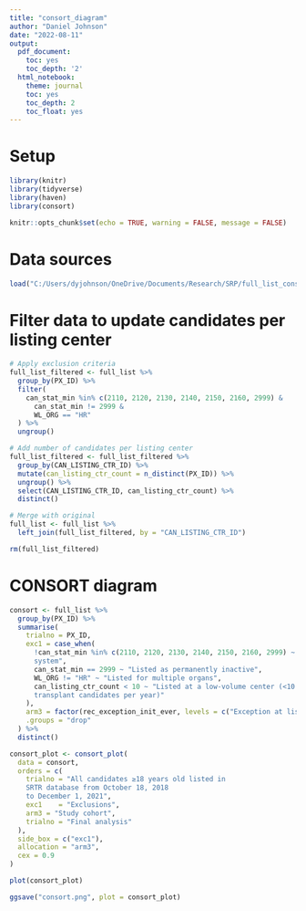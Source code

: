 ```yaml
---
title: "consort_diagram"
author: "Daniel Johnson"
date: "2022-08-11"
output:
  pdf_document:
    toc: yes
    toc_depth: '2'
  html_notebook:
    theme: journal
    toc: yes
    toc_depth: 2
    toc_float: yes
---
```

# Setup

```r
library(knitr)
library(tidyverse)
library(haven)
library(consort)

knitr::opts_chunk$set(echo = TRUE, warning = FALSE, message = FALSE)
```

# Data sources
```r
load("C:/Users/dyjohnson/OneDrive/Documents/Research/SRP/full_list_consort.RData")
```

# Filter data to update candidates per listing center
```r
# Apply exclusion criteria
full_list_filtered <- full_list %>%
  group_by(PX_ID) %>%
  filter(
    can_stat_min %in% c(2110, 2120, 2130, 2140, 2150, 2160, 2999) &
      can_stat_min != 2999 &
      WL_ORG == "HR"
  ) %>%
  ungroup()

# Add number of candidates per listing center
full_list_filtered <- full_list_filtered %>%
  group_by(CAN_LISTING_CTR_ID) %>%
  mutate(can_listing_ctr_count = n_distinct(PX_ID)) %>%
  ungroup() %>%
  select(CAN_LISTING_CTR_ID, can_listing_ctr_count) %>%
  distinct()

# Merge with original
full_list <- full_list %>%
  left_join(full_list_filtered, by = "CAN_LISTING_CTR_ID")

rm(full_list_filtered)
```

# CONSORT diagram
```r
consort <- full_list %>%
  group_by(PX_ID) %>%
  summarise(
    trialno = PX_ID,
    exc1 = case_when(
      !can_stat_min %in% c(2110, 2120, 2130, 2140, 2150, 2160, 2999) ~ "Listed using previous allocation
      system",
      can_stat_min == 2999 ~ "Listed as permanently inactive",
      WL_ORG != "HR" ~ "Listed for multiple organs",
      can_listing_ctr_count < 10 ~ "Listed at a low-volume center (<10 heart
      transplant candidates per year)"
    ),
    arm3 = factor(rec_exception_init_ever, levels = c("Exception at listing", "Exception after listing", "No exception")),
    .groups = "drop"
  ) %>%
  distinct()

consort_plot <- consort_plot(
  data = consort,
  orders = c(
    trialno = "All candidates ≥18 years old listed in 
    SRTR database from October 18, 2018 
    to December 1, 2021",
    exc1    = "Exclusions",
    arm3 = "Study cohort",
    trialno = "Final analysis"
  ),
  side_box = c("exc1"),
  allocation = "arm3",
  cex = 0.9
)

plot(consort_plot)

ggsave("consort.png", plot = consort_plot)
```